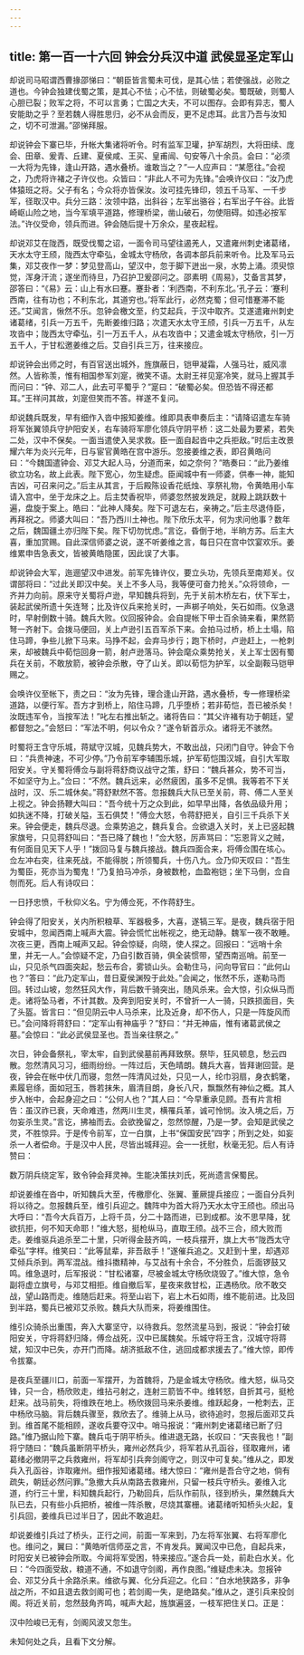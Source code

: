 ```yaml
---
---
---
```

title: 第一百一十六回 钟会分兵汉中道 武侯显圣定军山
---

却说司马昭谓西曹掾邵悌曰：“朝臣皆言蜀未可伐，是其心怯；若使强战，必败之道也。今钟会独建伐蜀之策，是其心不怯；心不怯，则破蜀必矣。蜀既破，则蜀人心胆已裂；败军之将，不可以言勇；亡国之大夫，不可以图存。会即有异志，蜀人安能助之乎？至若魏人得胜思归，必不从会而反，更不足虑耳。此言乃吾与汝知之，切不可泄漏。”邵悌拜服。

却说钟会下寨已毕，升帐大集诸将听令。时有监军卫瓘，护军胡烈，大将田续、庞会、田章、爰青、丘建、夏侯咸、王买、皇甫闿、句安等八十余员。会曰：“必须一大将为先锋，逢山开路，遇水叠桥。谁敢当之？”一人应声曰：“某愿往。”会视之，乃虎将许褚之子许仪也。众皆曰：“非此人不可为先锋。”会唤许仪曰：“汝乃虎体猿班之将。父子有名；今众将亦皆保汝。汝可挂先锋印，领五千马军、一千步军，径取汉中。兵分三路：汝领中路，出斜谷；左军出骆谷；右军出子午谷。此皆崎岖山险之地，当今军填平道路，修理桥梁，凿山破石，勿使阻碍。如违必按军法。”许仪受命，领兵而进。钟会随后提十万余众，星夜起程。

却说邓艾在陇西，既受伐蜀之诏，一面令司马望往遏羌人，又遣雍州刺史诸葛绪，天水太守王颀，陇西太守牵弘，金城太守杨欣，各调本部兵前来听令。比及军马云集，邓艾夜作一梦：梦见登高山，望汉中，忽于脚下迸出一泉，水势上涌。须臾惊觉，浑身汗流；遂坐而待旦，乃召护卫爰邵问之。邵素明《周易》，艾备言其梦，邵答曰：“《易》云：山上有水曰蹇。蹇卦者：‘利西南，不利东北。’孔子云：‘蹇利西南，往有功也；不利东北，其道穷也。’将军此行，必然克蜀；但可惜蹇滞不能还。”艾闻言，愀然不乐。忽钟会檄文至，约艾起兵，于汉中取齐。艾遂遣雍州刺史诸葛绪，引兵一万五千，先断姜维归路；次遣天水太守王颀，引兵一万五千，从左攻沓中；陇西太守牵弘，引一万五千人，从右攻沓中；又遣金城太守杨欣，引一万五千人，于甘松邀姜维之后。艾自引兵三万，往来接应。

却说钟会出师之时，有百官送出城外，旌旗蔽日，铠甲凝霜，人强马壮，威风凛然。人皆称羡，惟有相国参军刘寔，微笑不语。太尉王祥见寔冷笑，就马上握其手而问曰：“钟、邓二人，此去可平蜀乎？”寔曰：“破蜀必矣。但恐皆不得还都耳。”王祥问其故，刘寔但笑而不答。祥遂不复问。

却说魏兵既发，早有细作入沓中报知姜维。维即具表申奏后主：“请降诏遣左车骑将军张翼领兵守护阳安关，右车骑将军廖化领兵守阴平桥：这二处最为要紧，若失二处，汉中不保矣。一面当遣使入吴求救。臣一面自起沓中之兵拒敌。”时后主改景耀六年为炎兴元年，日与宦官黄皓在宫中游乐。忽接姜维之表，即召黄皓问曰：“今魏国遣钟会、邓艾大起人马，分道而来，如之奈何？”皓奏曰：“此乃姜维欲立功名，故上此表。陛下宽心，勿生疑虑。臣闻城中有一师婆，供奉一神，能知吉凶，可召来问之。”后主从其言，于后殿陈设香花纸烛、享祭礼物，令黄皓用小车请入宫中，坐于龙床之上。后主焚香祝毕，师婆忽然披发跣足，就殿上跳跃数十遍，盘旋于案上。皓曰：“此神人降矣。陛下可退左右，亲祷之。”后主尽退侍臣，再拜祝之。师婆大叫曰：“吾乃西川土神也。陛下欣乐太平，何为求问他事？数年之后，魏国疆土亦归陛下矣。陛下切勿忧虑。”言讫，昏倒于地，半晌方苏。后主大喜，重加赏赐。自此深信师婆之说，遂不听姜维之言，每日只在宫中饮宴欢乐。姜维累申告急表文，皆被黄皓隐匿，因此误了大事。

却说钟会大军，迤逦望汉中进发。前军先锋许仪，要立头功，先领兵至南郑关。仪谓部将曰：“过此关即汉中矣。关上不多人马，我等便可奋力抢关。”众将领命，一齐并力向前。原来守关蜀将卢逊，早知魏兵将到，先于关前木桥左右，伏下军士，装起武侯所遗十矢连弩；比及许仪兵来抢关时，一声梆子响处，矢石如雨。仪急退时，早射倒数十骑。魏兵大败。仪回报钟会。会自提帐下甲士百余骑来看，果然箭弩一齐射下。会拨马便回，关上卢逊引五百军杀下来。会拍马过桥，桥上土塌，陷住马蹄，争些儿掀下马来。马挣不起，会弃马步行；跑下桥时，卢逊赶上，一枪刺来，却被魏兵中荀恺回身一箭，射卢逊落马。钟会麾众乘势抢关，关上军士因有蜀兵在关前，不敢放箭，被钟会杀散，夺了山关。即以荀恺为护军，以全副鞍马铠甲赐之。

会唤许仪至帐下，责之曰：“汝为先锋，理合逢山开路，遇水叠桥，专一修理桥梁道路，以便行军。吾方才到桥上，陷住马蹄，几乎堕桥；若非荀恺，吾已被杀矣！汝既违军令，当按军法！”叱左右推出斩之。诸将告曰：“其父许褚有功于朝廷，望都督恕之。”会怒曰：“军法不明，何以令众？”遂令斩首示众。诸将无不骇然。

时蜀将王含守乐城，蒋斌守汉城，见魏兵势大，不敢出战，只闭门自守。钟会下令曰：“兵贵神速，不可少停。”乃令前军李辅围乐城，护军荀恺围汉城，自引大军取阳安关。守关蜀将傅佥与副将蒋舒商议战守之策，舒曰：“魏兵甚众，势不可当，不如坚守为上。”佥曰：“不然。魏兵远来，必然疲困，虽多不足惧。我等若不下关战时，汉、乐二城休矣。”蒋舒默然不答。忽报魏兵大队已至关前，蒋、傅二人至关上视之。钟会扬鞭大叫曰：“吾今统十万之众到此，如早早出降，各依品级升用；如执迷不降，打破关隘，玉石俱焚！”傅佥大怒，令蒋舒把关，自引三千兵杀下关来。钟会便走，魏兵尽退。佥乘势追之，魏兵复合。佥欲退入关时，关上已竖起魏家旗号，只见蒋舒叫曰：“吾已降了魏也！”佥大怒，厉声骂曰：“忘恩背义之贼，有何面目见天下人乎！”拨回马复与魏兵接战。魏兵四面合来，将傅佥围在垓心。佥左冲右突，往来死战，不能得脱；所领蜀兵，十伤八九。佥乃仰天叹曰：“吾生为蜀臣，死亦当为蜀鬼！”乃复拍马冲杀，身被数枪，血盈袍铠；坐下马倒，佥自刎而死。后人有诗叹曰：

一日抒忠愤，千秋仰义名。宁为傅佥死，不作蒋舒生。

钟会得了阳安关，关内所积粮草、军器极多，大喜，遂犒三军。是夜，魏兵宿于阳安城中，忽闻西南上喊声大震。钟会慌忙出帐视之，绝无动静。魏军一夜不敢睡。次夜三更，西南上喊声又起。钟会惊疑，向晓，使人探之。回报曰：“远哨十余里，并无一人。”会惊疑不定，乃自引数百骑，俱全装惯带，望西南巡哨。前至一山，只见杀气四面突起，愁云布合，雾锁山头。会勒住马，问向导官曰：“此何山也？”答曰：“此乃定军山，昔日夏侯渊殁于此处。”会闻之，怅然不乐，遂勒马而回。转过山坡，忽然狂风大作，背后数千骑突出，随风杀来。会大惊，引众纵马而走。诸将坠马者，不计其数。及奔到阳安关时，不曾折一人一骑，只跌损面目，失了头盔。皆言曰：“但见阴云中人马杀来，比及近身，却不伤人，只是一阵旋风而已。”会问降将蒋舒曰：“定军山有神庙乎？”舒曰：“并无神庙，惟有诸葛武侯之墓。”会惊曰：“此必武侯显圣也。吾当亲往祭之。”

次日，钟会备祭礼，宰太牢，自到武侯墓前再拜致祭。祭毕，狂风顿息，愁云四散。忽然清风习习，细雨纷纷。一阵过后，天色晴朗。魏兵大喜，皆拜谢回营。是夜，钟会在帐中伏几而寝，忽然一阵清风过处，只见一人，纶巾羽扇，身衣鹤氅，素履皂绦，面如冠玉，唇若抹朱，眉清目朗，身长八尺，飘飘然有神仙之概。其人步入帐中，会起身迎之曰：“公何人也？”其人曰：“今早重承见顾。吾有片言相告：虽汉祚已衰，天命难违，然两川生灵，横罹兵革，诚可怜悯。汝入境之后，万勿妄杀生灵。”言讫，拂袖而去。会欲挽留之，忽然惊醒，乃是一梦。会知是武侯之灵，不胜惊异。于是传令前军，立一白旗，上书“保国安民”四字；所到之处，如妄杀一人者偿命。于是汉中人民，尽皆出城拜迎。会一一抚慰，秋毫无犯。后人有诗赞曰：

数万阴兵绕定军，致令钟会拜灵神。生能决策扶刘氏，死尚遗言保蜀民。

却说姜维在沓中，听知魏兵大至，传檄廖化、张翼、董厥提兵接应；一面自分兵列将以待之。忽报魏兵至，维引兵迎之。魏阵中为首大将乃天水太守王颀也。颀出马大呼曰：“吾今大兵百万，上将千员，分二十路而进，已到成都。汝不思早降，犹欲抗拒，何不知天命耶！”维大怒，挺枪纵马，直取王颀。战不三合，颀大败而走。姜维驱兵追杀至二十里，只听得金鼓齐鸣，一枝兵摆开，旗上大书“陇西太守牵弘”字样。维笑曰：“此等鼠辈，非吾敌手！”遂催兵追之。又赶到十里，却遇邓艾倾兵杀到。两军混战。维抖擞精神，与艾战有十余合，不分胜负，后面锣鼓又鸣。维急退时，后军报说：“甘松诸寨，尽被金城太守杨欣烧毁了。”维大惊，急令副将虚立旗号，与邓艾相拒。维自撤后军，星夜来救甘松，正遇杨欣。欣不敢交战，望山路而走。维随后赶来。将至山岩下，岩上木石如雨，维不能前进。比及回到半路，蜀兵已被邓艾杀败。魏兵大队而来，将姜维围住。

维引众骑杀出重围，奔入大寨坚守，以待救兵。忽然流星马到，报说：“钟会打破阳安关，守将蒋舒归降，傅佥战死，汉中已属魏矣。乐城守将王含，汉城守将蒋斌，知汉中已失，亦开门而降。胡济抵敌不住，逃回成都求援去了。”维大惊，即传令拔寨。

是夜兵至疆川口，前面一军摆开，为首魏将，乃是金城太守杨欣。维大怒，纵马交锋，只一合，杨欣败走，维拈弓射之，连射三箭皆不中。维转怒，自折其弓，挺枪赶来。战马前失，将维跌在地上。杨欣拨回马来杀姜维。维跃起身，一枪刺去，正中杨欣马脑。背后魏兵骤至，救欣去了。维骑上从马，欲待追时，忽报后面邓艾兵到。维首尾不能相顾，遂收兵要夺汉中。哨马报说：“雍州刺史诸葛绪已断了归路。”维乃据山险下寨。魏兵屯于阴平桥头。维进退无路，长叹曰：“天丧我也！”副将宁随曰：“魏兵虽断阴平桥头，雍州必然兵少，将军若从孔函谷，径取雍州，诸葛绪必撤阴平之兵救雍州，将军却引兵奔剑阁守之，则汉中可复矣。”维从之，即发兵入孔函谷，诈取雍州。细作报知诸葛绪。绪大惊曰：“雍州是吾合守之地，倘有疏失，朝廷必然问罪。”急撤大兵从南路去救雍州，只留一枝兵守桥头。姜维入北道，约行三十里，料知魏兵起行，乃勒回兵，后队作前队，径到桥头，果然魏兵大队已去，只有些小兵把桥，被维一阵杀散，尽烧其寨栅。诸葛绪听知桥头火起，复引兵回，姜维兵已过半日了，因此不敢追赶。

却说姜维引兵过了桥头，正行之间，前面一军来到，乃左将军张翼、右将军廖化也。维问之，翼曰：“黄皓听信师巫之言，不肯发兵。翼闻汉中已危，自起兵来，时阳安关已被钟会所取。今闻将军受困，特来接应。”遂合兵一处，前赴白水关。化曰：“今四面受敌，粮道不通，不如退守剑阁，再作良图。”维疑虑未决。忽报钟会、邓艾分兵十余路杀来。维欲与翼、化分兵迎之。化曰：“白水地狭路多，非争战之所，不如且退去救剑阁可也；若剑阁一失，是绝路矣。”维从之，遂引兵来投剑阁。将近关前，忽然鼓角齐鸣，喊声大起，旌旗遍竖，一枝军把住关口。正是：

汉中险峻已无有，剑阁风波又忽生。

未知何处之兵，且看下文分解。